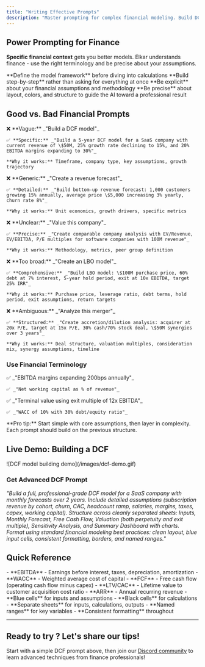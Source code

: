 ```yaml
---
title: "Writing Effective Prompts"
description: "Master prompting for complex financial modeling. Build DCF models, forecasts, and advanced analyses with the right AI communication."
---
```


## Power Prompting for Finance

**Specific financial context** gets you better models. Elkar understands finance - use the right terminology and be precise about your assumptions.

<CardGroup cols={2}>
  <Card title="Structure First" icon="clipboard-list-check">
    **Define the model framework** before diving into calculations
  </Card>
  <Card title="Layer Complexity" icon="layer-group">
    **Build step-by-step** rather than asking for everything at once
  </Card>
  <Card title="State Assumptions" icon="network-wired">
    **Be explicit** about your financial assumptions and methodology
  </Card>
  <Card title="Format intentionally" icon="sparkles">
    **Be precise** about layout, colors, and structure to guide the AI toward a professional result
  </Card>
</CardGroup>

## Good vs. Bad Financial Prompts

<Tabs>
  <Tab title="DCF Models">
    ❌ **Vague:** _"Build a DCF model"_

    ✅ **Specific:** _"Build a 5-year DCF model for a SaaS company with current revenue of \$50M, 25% growth rate declining to 15%, and 20% EBITDA margins expanding to 30%"_

    **Why it works:** Timeframe, company type, key assumptions, growth trajectory
  </Tab>
  <Tab title="Forecasting">
    ❌ **Generic:** _"Create a revenue forecast"_

    ✅ **Detailed:** _"Build bottom-up revenue forecast: 1,000 customers growing 15% annually, average price \$5,000 increasing 3% yearly, churn rate 8%"_

    **Why it works:** Unit economics, growth drivers, specific metrics
  </Tab>
  <Tab title="Valuation">
    ❌ **Unclear:** _"Value this company"_

    ✅ **Precise:** _"Create comparable company analysis with EV/Revenue, EV/EBITDA, P/E multiples for software companies with 100M revenue"_

    **Why it works:** Methodology, metrics, peer group definition
  </Tab>
  <Tab title="LBO">
    ❌ **Too broad:** _"Create an LBO model"_

    ✅ **Comprehensive:** _"Build LBO model: \$100M purchase price, 60% debt at 7% interest, 5-year hold period, exit at 10x EBITDA, target 25% IRR"_

    **Why it works:** Purchase price, leverage ratio, debt terms, hold period, exit assumptions, return targets
  </Tab>
  <Tab title="M&A">
    ❌ **Ambiguous:** _"Analyze this merger"_

    ✅ **Structured:** _"Create accretion/dilution analysis: acquirer at 20x P/E, target at 15x P/E, 30% cash/70% stock deal, \$50M synergies over 3 years"_

    **Why it works:** Deal structure, valuation multiples, consideration mix, synergy assumptions, timeline
  </Tab>
</Tabs>

### Use Financial Terminology

<CardGroup cols={2}>
  <Card title="Margins & Growth" icon="arrow-up-right-dots">
    ✅ _"EBITDA margins expanding 200bps annually"_

    ✅ _"Net working capital as % of revenue"_
  </Card>
  <Card title="Valuation & Returns" icon="dollar-sign">
    ✅ _"Terminal value using exit multiple of 12x EBITDA"_

    ✅ _"WACC of 10% with 30% debt/equity ratio"_
  </Card>
</CardGroup>

<Tip>
  **Pro tip:** Start simple with core assumptions, then layer in complexity. Each prompt should build on the previous structure.
</Tip>

## Live Demo: Building a DCF

<Frame>
  ![DCF model building demo](/images/dcf-demo.gif)
</Frame>

### **Get Advanced DCF Prompt**

_"Build a full, professional-grade DCF model for a SaaS company with monthly forecasts over 2 years. Include detailed assumptions (subscription revenue by cohort, churn, CAC, headcount ramp, salaries, margins, taxes, capex, working capital). Structure across cleanly separated sheets: Inputs, Monthly Forecast, Free Cash Flow, Valuation (both perpetuity and exit multiple), Sensitivity Analysis, and Summary Dashboard with charts. Format using standard financial modeling best practices: clean layout, blue input cells, consistent formatting, borders, and named ranges."_

## Quick Reference

<AccordionGroup>
  <Accordion title="Essential Financial Terms">
    - **EBITDA** - Earnings before interest, taxes, depreciation, amortization
    - **WACC** - Weighted average cost of capital
    - **FCF** - Free cash flow (operating cash flow minus capex)
    - **LTV/CAC** - Lifetime value to customer acquisition cost ratio
    - **ARR** - Annual recurring revenue
  </Accordion>
  <Accordion title="Model Structure Best Practices">
    - **Blue cells** for inputs and assumptions
    - **Black cells** for calculations
    - **Separate sheets** for inputs, calculations, outputs
    - **Named ranges** for key variables
    - **Consistent formatting** throughout
  </Accordion>
</AccordionGroup>

---

## Ready to try ? Let's share our tips\!

Start with a simple DCF prompt above, then join our [Discord community](https://discord.gg/k89v3cF6fX) to learn advanced techniques from finance professionals\!